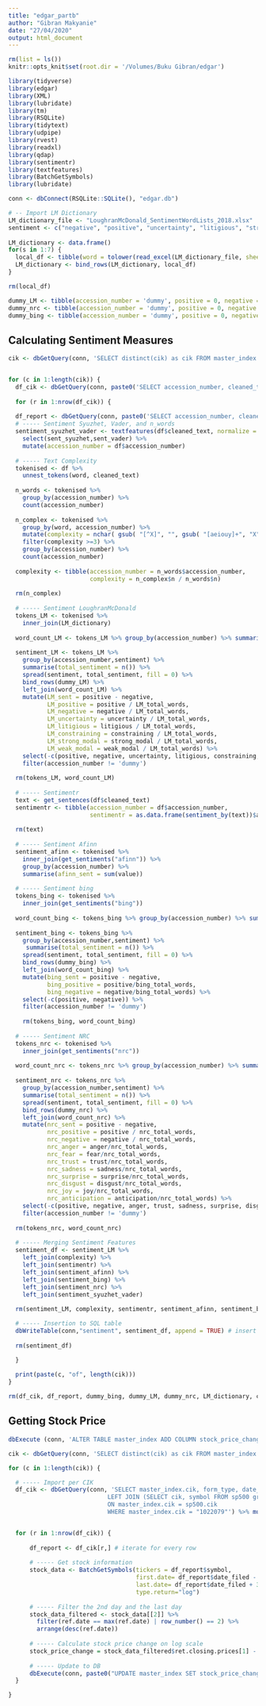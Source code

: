 ```yaml
---
title: "edgar_partb"
author: "Gibran Makyanie"
date: "27/04/2020"
output: html_document
---
```



```r
rm(list = ls())
knitr::opts_knit$set(root.dir = '/Volumes/Buku Gibran/edgar')

library(tidyverse)
library(edgar)
library(XML)
library(lubridate)
library(tm)
library(RSQLite)
library(tidytext)
library(udpipe)
library(rvest)
library(readxl)
library(qdap)
library(sentimentr)
library(textfeatures)
library(BatchGetSymbols)
library(lubridate)
```


```r
conn <- dbConnect(RSQLite::SQLite(), "edgar.db")
```


```r
# -- Import LM Dictionary
LM_dictionary_file <- "LoughranMcDonald_SentimentWordLists_2018.xlsx"
sentiment <- c("negative", "positive", "uncertainty", "litigious", "strong_modal","weak_modal", "constraining")
      
LM_dictionary <- data.frame()
for(s in 1:7) {
  local_df <- tibble(word = tolower(read_excel(LM_dictionary_file, sheet = s+1)$word), sentiment = sentiment[s] )
  LM_dictionary <- bind_rows(LM_dictionary, local_df)
}

rm(local_df)

dummy_LM <- tibble(accession_number = 'dummy', positive = 0, negative = 0, uncertainty = 0, litigious = 0, constraining = 0, strong_modal = 0, weak_modal = 0)
dummy_nrc <- tibble(accession_number = 'dummy', positive = 0, negative = 0, anger = 0, fear = 0, trust = 0, sadness = 0, surprise = 0, disgust = 0, joy = 0, anticipation = 0)
dummy_bing <- tibble(accession_number = 'dummy', positive = 0, negative = 0)

```


## Calculating Sentiment Measures
```r

cik <- dbGetQuery(conn, 'SELECT distinct(cik) as cik FROM master_index')$cik


for (c in 1:length(cik)) {
  df_cik <- dbGetQuery(conn, paste0('SELECT accession_number, cleaned_text FROM master_index WHERE cik = "',cik[c], '"'))
  
  for (r in 1:nrow(df_cik)) {
    
  df_report <- dbGetQuery(conn, paste0('SELECT accession_number, cleaned_text FROM master_index WHERE accession_number = "',df_cik[r], '"'))
  # ----- Sentiment Syuzhet, Vader, and n_words
  sentiment_syuzhet_vader <- textfeatures(df$cleaned_text, normalize = FALSE, word_dims = FALSE, sentiment = TRUE) %>%
    select(sent_syuzhet,sent_vader) %>%
    mutate(accession_number = df$accession_number)
  
  # ----- Text Complexity
  tokenised <- df %>% 
    unnest_tokens(word, cleaned_text)
    
  n_words <- tokenised %>%
    group_by(accession_number) %>%
    count(accession_number)
  
  n_complex <- tokenised %>%
    group_by(word, accession_number) %>%
    mutate(complexity = nchar( gsub( "[^X]", "", gsub( "[aeiouy]+", "X", tolower( word ))))) %>%
    filter(complexity >=3) %>%
    group_by(accession_number) %>%
    count(accession_number)
  
  complexity <- tibble(accession_number = n_words$accession_number,
                       complexity = n_complex$n / n_words$n)
  
  rm(n_complex)
  
  # ----- Sentiment LoughranMcDonald
  tokens_LM <- tokenised %>%
    inner_join(LM_dictionary) 
  
  word_count_LM <- tokens_LM %>% group_by(accession_number) %>% summarise(LM_total_words =n())
  
  sentiment_LM <- tokens_LM %>% 
    group_by(accession_number,sentiment) %>% 
    summarise(total_sentiment = n()) %>% 
    spread(sentiment, total_sentiment, fill = 0) %>%
    bind_rows(dummy_LM) %>%
    left_join(word_count_LM) %>%
    mutate(LM_sent = positive - negative,
           LM_positive = positive / LM_total_words,
           LM_negative = negative / LM_total_words,
           LM_uncertainty = uncertainty / LM_total_words,
           LM_litigious = litigious / LM_total_words,
           LM_constraining = constraining / LM_total_words,
           LM_strong_modal = strong_modal / LM_total_words,
           LM_weak_modal = weak_modal / LM_total_words) %>%
    select(-c(positive, negative, uncertainty, litigious, constraining, strong_modal, weak_modal)) %>%
    filter(accession_number != 'dummy')
  
  rm(tokens_LM, word_count_LM)
  
  # ----- Sentimentr
  text <- get_sentences(df$cleaned_text)
  sentimentr <- tibble(accession_number = df$accession_number, 
                       sentimentr = as.data.frame(sentiment_by(text))$ave_sentiment)
  
  rm(text)
  
  # ----- Sentiment Afinn
  sentiment_afinn <- tokenised %>%
    inner_join(get_sentiments("afinn")) %>%
    group_by(accession_number) %>% 
    summarise(afinn_sent = sum(value))
  
  # ----- Sentiment bing
  tokens_bing <- tokenised %>% 
    inner_join(get_sentiments("bing"))
    
  word_count_bing <- tokens_bing %>% group_by(accession_number) %>% summarise(bing_total_words =n())
    
  sentiment_bing <- tokens_bing %>% 
    group_by(accession_number,sentiment) %>% 
     summarise(total_sentiment = n()) %>% 
    spread(sentiment, total_sentiment, fill = 0) %>%
    bind_rows(dummy_bing) %>%
    left_join(word_count_bing) %>%
    mutate(bing_sent = positive - negative,
           bing_positive = positive/bing_total_words,
           bing_negative = negative/bing_total_words) %>%
    select(-c(positive, negative)) %>%
    filter(accession_number != 'dummy')
    
    rm(tokens_bing, word_count_bing)
  
  # ----- Sentiment NRC
  tokens_nrc <- tokenised %>% 
    inner_join(get_sentiments("nrc")) 
  
  word_count_nrc <- tokens_nrc %>% group_by(accession_number) %>% summarise(nrc_total_words =n())
  
  sentiment_nrc <- tokens_nrc %>% 
    group_by(accession_number,sentiment) %>% 
    summarise(total_sentiment = n()) %>% 
    spread(sentiment, total_sentiment, fill = 0) %>%
    bind_rows(dummy_nrc) %>%
    left_join(word_count_nrc) %>%
    mutate(nrc_sent = positive - negative,
           nrc_positive = positive / nrc_total_words,
           nrc_negative = negative / nrc_total_words,
           nrc_anger = anger/nrc_total_words,
           nrc_fear = fear/nrc_total_words,
           nrc_trust = trust/nrc_total_words,
           nrc_sadness = sadness/nrc_total_words,
           nrc_surprise = surprise/nrc_total_words,
           nrc_disgust = disgust/nrc_total_words,
           nrc_joy = joy/nrc_total_words,
           nrc_anticipation = anticipation/nrc_total_words) %>%
    select(-c(positive, negative, anger, trust, sadness, surprise, disgust,joy, anticipation, fear )) %>%
    filter(accession_number != 'dummy')
  
  rm(tokens_nrc, word_count_nrc)
  
  # ----- Merging Sentiment Features
  sentiment_df <- sentiment_LM %>%
    left_join(complexity) %>%
    left_join(sentimentr) %>%
    left_join(sentiment_afinn) %>%
    left_join(sentiment_bing) %>%
    left_join(sentiment_nrc) %>%
    left_join(sentiment_syuzhet_vader)
  
  rm(sentiment_LM, complexity, sentimentr, sentiment_afinn, sentiment_bing, sentiment_nrc, sentiment_syuzhet_vader, n_words, tokenised)

  # ----- Insertion to SQL table
  dbWriteTable(conn,"sentiment", sentiment_df, append = TRUE) # insert to sentiment_df Table
  
  rm(sentiment_df)

  }
  
  print(paste(c, "of", length(cik)))
}

rm(df_cik, df_report, dummy_bing, dummy_LM, dummy_nrc, LM_dictionary, cik, c, r, sentiment, LM_dictionary_file)
```


## Getting Stock Price

```r
dbExecute (conn, 'ALTER TABLE master_index ADD COLUMN stock_price_change double;')
```


```r

cik <- dbGetQuery(conn, 'SELECT distinct(cik) as cik FROM master_index')$cik

for (c in 1:length(cik)) {

  # ----- Import per CIK 
  df_cik <- dbGetQuery(conn, 'SELECT master_index.cik, form_type, date_filed, accession_number, symbol FROM master_index 
                            LEFT JOIN (SELECT cik, symbol FROM sp500 group by cik) AS sp500
                            ON master_index.cik = sp500.cik
                            WHERE master_index.cik = "1022079"') %>% mutate(date_filed = as.Date(date_filed, origin="1970-01-01"))


  for (r in 1:nrow(df_cik)) {
    
      df_report <- df_cik[r,] # iterate for every row
      
      # ----- Get stock information
      stock_data <- BatchGetSymbols(tickers = df_report$symbol,
                                    first.date= df_report$date_filed - 7,
                                    last.date= df_report$date_filed + 3,
                                    type.return="log")
      
      # ----- Filter the 2nd day and the last day
      stock_data_filtered <- stock_data[[2]] %>%
        filter(ref.date == max(ref.date) | row_number() == 2) %>% 
        arrange(desc(ref.date))
      
      # ----- Calculate stock price change on log scale
      stock_price_change = stock_data_filtered$ret.closing.prices[1] - stock_data_filtered$ret.closing.prices[2]
      
      # ----- Update to DB
      dbExecute(conn, paste0("UPDATE master_index SET stock_price_change = '",stock_price_change ,"' WHERE accession_number = '",accession_number ,"'"))
  }

}

```



